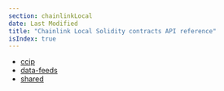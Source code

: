 ```yaml
---
section: chainlinkLocal
date: Last Modified
title: "Chainlink Local Solidity contracts API reference"
isIndex: true
---
```


- [ccip](/chainlink-local/api-reference/solidity/ccip)
- [data-feeds](/chainlink-local/api-reference/solidity/data-feeds)
- [shared](/chainlink-local/api-reference/solidity/shared)
